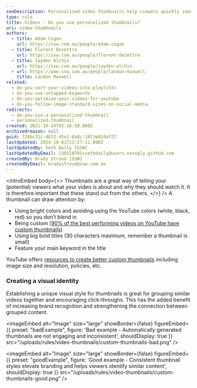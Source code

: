 ```yaml
---
seoDescription: Personalized video thumbnails help viewers quickly identify and understand your content, boosting engagement and click-throughs.
type: rule
title: Videos - Do you use personalized thumbnails?
uri: video-thumbnails
authors:
  - title: Adam Cogan
    url: https://ssw.com.au/people/adam-cogan
  - title: Florent Dezettre
    url: https://ssw.com.au/people/florent-dezettre
  - title: Jayden Alchin
    url: https://ssw.com.au/people/jayden-alchin
  - url: https://www.ssw.com.au/people/landon-maxwell
    title: Landon Maxwell
related:
  - do-you-sort-your-videos-into-playlists
  - do-you-use-untapped-keywords
  - do-you-optimize-your-videos-for-youtube
  - do-you-follow-image-standard-sizes-on-social-media
redirects:
  - do-you-use-a-personalized-thumbnail
  - personalized-thumbnail
created: 2021-10-14T03:16:58.000Z
archivedreason: null
guid: 724bc31c-4812-45e2-8a8c-18f3e024af27
lastUpdated: 2024-10-01T12:57:11.000Z
lastUpdatedBy: Seth Daily [SSW]
lastUpdatedByEmail: 130118701+sethdaily@users.noreply.github.com
createdBy: Brady Stroud [SSW]
createdByEmail: bradystroud@ssw.com.au
---
```


<introEmbed
  body={<>
Thumbnails are a great way of telling your (potential) viewers what your video is about and why they should watch it. It is therefore important that these stand out from the others.
  </>}
/>
A thumbnail can draw attention by:

* Using bright colors and avoiding using the YouTube colors (white, black, red) so you don’t blend in
* Being custom ([90% of the best performing videos on YouTube have custom thumbnails](https://backlinko.com/hub/youtube/thumbnail))
* Using big bold titles (30 characters maximum, remember a thumbnail is small)
* Feature your main keyword in the title

<youtubeEmbed url="https://www.youtube.com/embed/lh5WcImQzRY" description="" />

YouTube offers [resources to create better custom thumbnails](https://support.google.com/youtube/answer/72431?hl=en) including image size and resolution, policies, etc.

### Creating a visual identity

Establishing a unique visual style for thumbnails is great for grouping similar videos together and encouraging click-throughs. This has the added benefit of increasing brand recognition and strengthening the connection between grouped content.

<imageEmbed
  alt="Image"
  size="large"
  showBorder={false}
  figureEmbed={{
    preset: "badExample",
    figure: 'Bad example - Automatically generated thumbnails are not engaging and inconsistent',
    shouldDisplay: true
  }}
  src="/uploads/rules/video-thumbnails/custom-thumbnails-bad.png"
/>

<imageEmbed
  alt="Image"
  size="large"
  showBorder={false}
  figureEmbed={{
    preset: "goodExample",
    figure: 'Good example - Consistent thumbnail styles elevate branding and helps viewers identify similar content',
    shouldDisplay: true
  }}
  src="/uploads/rules/video-thumbnails/custom-thumbnails-good.png"
/>
